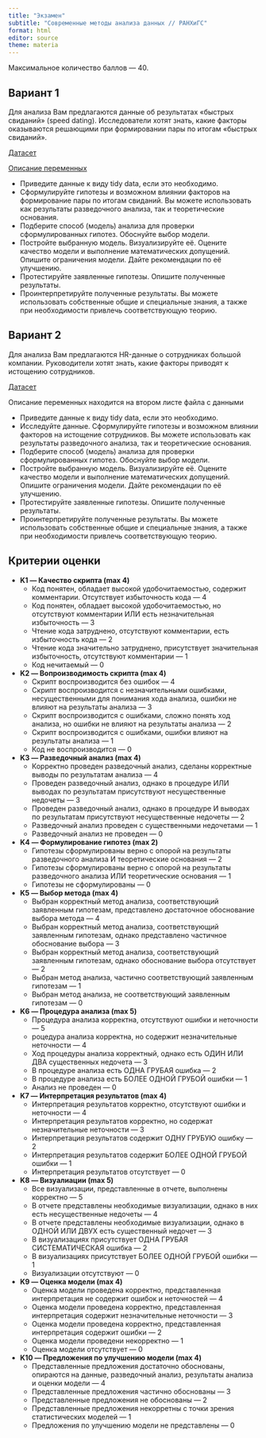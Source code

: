 ```yaml
---
title: "Экзамен"
subtitle: "Современные методы анализа данных // РАНХиГС"
format: html
editor: source
theme: materia
---
```


Максимальное количество баллов --- 40.

## Вариант 1

Для анализа Вам предлагаются данные об результатах «быстрых свиданий» (speed dating). Исследователи хотят знать, какие факторы оказываются решающими при формировании пары по итогам «быстрых свиданий».

[Датасет](https://drive.google.com/uc?export=download&id=1Cl1P7eo7K98ny0gpb-hClbGFk_FNO3G5)

[Описание переменных](https://drive.google.com/uc?export=download&id=16Kf66eJb1bZv_bOisyY9DIK7NesWLuAs)

* Приведите данные к виду tidy data, если это необходимо.
* Сформулируйте гипотезы и возможном влиянии факторов на формирование пары по итогам свиданий. Вы можете использовать как результаты разведочного анализа, так и теоретические основания.
* Подберите способ (модель) анализа для проверки сформулированных гипотез. Обоснуйте выбор модели.
* Постройте выбранную модель. Визуализируйте её. Оцените качество модели и выполнение математических допущений. Опишите ограничения модели. Дайте рекомендации по её улучшению.
* Протестируйте заявленные гипотезы. Опишите полученные результаты.
* Проинтерпретируйте полученные результаты. Вы можете использовать собственные общие и специальные знания, а также при необходимости привлечь соответствующую теорию.


## Вариант 2

Для анализа Вам предлагаются HR-данные о сотрудниках большой компании. Руководители хотят знать, какие факторы приводят к истощению сотрудников.

[Датасет](https://drive.google.com/uc?export=download&id=1Zwi86WY9lLpObsPRMzxatAm7JadGUDTe)

Описание переменных находится на втором листе файла с данными

* Приведите данные к виду tidy data, если это необходимо.
* Исследуйте данные. Сформулируйте гипотезы и возможном влиянии факторов на истощение сотрудников. Вы можете использовать как результаты разведочного анализа, так и теоретические основания.
* Подберите способ (модель) анализа для проверки сформулированных гипотез. Обоснуйте выбор модели.
* Постройте выбранную модель. Визуализируйте её. Оцените качество модели и выполнение математических допущений. Опишите ограничения модели. Дайте рекомендации по её улучшению.
* Протестируйте заявленные гипотезы. Опишите полученные результаты.
* Проинтерпретируйте полученные результаты. Вы можете использовать собственные общие и специальные знания, а также при необходимости привлечь соответствующую теорию.


## Критерии оценки

* **K1 --- Качество скрипта (max 4)**
    * Код понятен, обладает высокой удобочитаемостью, содержит комментарии. Отсутствует избыточность кода --- 4
    * Код понятен, обладает высокой удобочитаемостью, но отсутствуют комментарии ИЛИ есть незначительная избыточность --- 3
    * Чтение кода затруднено, отсутствуют комментарии, есть избыточность кода --- 2
    * Чтение кода значительно затруднено, присутствует значительная избыточность, отсутствуют комментарии --- 1
    * Код нечитаемый --- 0
* **K2 --- Вопроизводимость скрипта (max 4)**
    * Скрипт воспроизводится без ошибок --- 4
    * Скрипт воспроизводится с незначительными ошибками, несущественными для понимания хода анализа, ошибки не влияют на результаты анализа --- 3
    * Скрипт воспроизводится с ошибками, сложно понять ход анализа, но ошибки не влияют на результаты анализа --- 2
    * Скрипт воспроизводится с ошибками, ошибки влияют на результаты анализа --- 1
    * Код не воспроизводится --- 0
* **K3 --- Разведочный анализ (max 4)**
    * Корректно проведен разведочный анализ, сделаны корректные выводы по результатам анализа --- 4
    * Проведен разведочный анализ, однако в процедуре ИЛИ выводах по результатам присутствуют несущественные недочеты --- 3
    * Проведен разведочный анализ, однако в процедуре И выводах по результатам присутствуют несущественные недочеты --- 2
    * Разведочный анализ проведен с существенными недочетами --- 1
    * Разведочный анализ не проведен --- 0
* **K4 --- Формулирование гипотез (max 2)**
    * Гипотезы сформулированы верно с опорой на результаты разведочного анализа И теоретические основания --- 2
    * Гипотезы сформулированы верно с опорой на результаты разведочного анализа ИЛИ теоретические основания --- 1
    * Гипотезы не сформулированы --- 0
* **K5 --- Выбор метода (max 4)**
    * Выбран корректный метод анализа, соответствующий заявленным гипотезам, представлено достаточное обоснование выбора метода --- 4
    * Выбран корректный метод анализа, соответствующий заявленным гипотезам, однако представлено частичное обоснование выбора --- 3
    * Выбран корректный метод анализа, соответствующий заявленным гипотезам, однако обоснование выбора отсутствует --- 2
    * Выбран метод анализа, частично соответствующий заявленным гипотезам --- 1
    * Выбран метод анализа, не соответствующий заявленным гипотезам --- 0
* **K6 --- Процедура анализа (max 5)**
    * Процедура анализа корректна, отсутствуют ошибки и неточности --- 5
    * роцедура анализа корректна, но содержит незначительные неточности --- 4
    * Ход процедуры анализа корректный, однако есть ОДИН ИЛИ ДВА существенных недочета --- 3
    * В процедуре анализа есть ОДНА ГРУБАЯ ошибка --- 2
    * В процедуре анализа есть БОЛЕЕ ОДНОЙ ГРУБОЙ ошибки --- 1
    * Анализ не проведен --- 0
* **K7 --- Интерпретация результатов (max 4)**
    * Интерпретация результатов корректно, отсутствуют ошибки и неточности --- 4
    * Интерпретация результатов корректно, но содержат незначительные неточности --- 3
    * Интерпретация результатов содержит ОДНУ ГРУБУЮ ошибку --- 2
    * Интерпретация результатов содержит БОЛЕЕ ОДНОЙ ГРУБОЙ ошибки --- 1
    * Интерпретация результатов отсутствует --- 0
* **K8 --- Визуалиации (max 5)**
    * Все визуализации, представленные в отчете, выполнены корректно --- 5
    * В отчете представлены необходимые визуализации, однако в них есть несущественные недочеты --- 4
    * В отчете представлены необходимые визуализации, однако в ОДНОЙ ИЛИ ДВУХ есть существенный недочет --- 3
    * В визуализациях присутствует ОДНА ГРУБАЯ СИСТЕМАТИЧЕСКАЯ ошибка --- 2
    * В визуализациях присутствует БОЛЕЕ ОДНОЙ ГРУБОЙ ошибки --- 1
    * Визуализации отсутствуют --- 0
* **K9 --- Оценка модели (max 4)**
    * Оценка модели проведена корректно, представленная интерпретация не содержит ошибок и неточностей --- 4
    * Оценка модели проведена корректно, представленная интерпретация содержит незначительные неточности --- 3
    * Оценка модели проведена корректно, представленная интерпретация содержит ошибки --- 2
    * Оценка модели проведени некорректно --- 1
    * Оценка модели отсутствует --- 0
* **K10 --- Предложения по улучшению модели (max 4)**
    * Представленные предложения достаточно обоснованы, опираются на данные, разведочный анализ, результаты анализа и оценки модели --- 4
    * Представленные предложения частично обоснованы --- 3
    * Представленные предложения не обоснованы --- 2
    * Представленные предложения некорретны с точки зрения статистических моделей --- 1
    * Предложения по улучшению модели не представлены --- 0